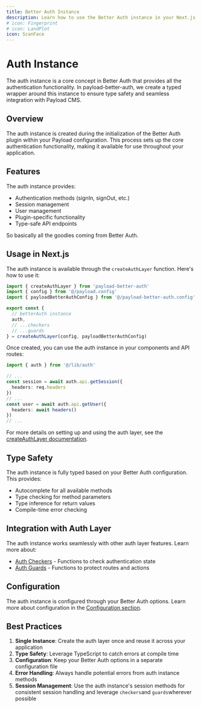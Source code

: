 ```yaml
---
title: Better Auth Instance
description: Learn how to use the Better Auth instance in your Next.js application
# icon: Fingerprint
# icon: LandPlot
icon: ScanFace
---
```


# Auth Instance

The auth instance is a core concept in Better Auth that provides all the authentication functionality. In payload-better-auth, we create a typed wrapper around this instance to ensure type safety and seamless integration with Payload CMS.

## Overview

The auth instance is created during the initialization of the Better Auth plugin within your Payload configuration. This process sets up the core authentication functionality, making it available for use throughout your application.

## Features

The auth instance provides:

- Authentication methods (signIn, signOut, etc.)
- Session management
- User management
- Plugin-specific functionality
- Type-safe API endpoints

So basically all the goodies coming from Better Auth.

## Usage in Next.js

The auth instance is available through the `createAuthLayer` function. Here's how to use it:

```typescript title="@/lib/auth.ts"
import { createAuthLayer } from 'payload-better-auth'
import { config } from '@/payload.config'
import { payloadBetterAuthConfig } from '@/payload-better-auth.config'

export const {
  // betterAuth instance
  auth,
  // ...checkers
  // ...guards
} = createAuthLayer(config, payloadBetterAuthConfig)
```

Once created, you can use the auth instance in your components and API routes:

```typescript
import { auth } from '@/lib/auth'

// ...
const session = await auth.api.getSession({
  headers: req.headers
})
// ...
const user = await auth.api.getUser({
  headers: await headers()
})
// ...
```

For more details on setting up and using the auth layer, see the [createAuthLayer documentation](./create-auth-layer).

## Type Safety

The auth instance is fully typed based on your Better Auth configuration. This provides:
- Autocomplete for all available methods
- Type checking for method parameters
- Type inference for return values
- Compile-time error checking

## Integration with Auth Layer

The auth instance works seamlessly with other auth layer features. Learn more about:

- [Auth Checkers](./checkers) - Functions to check authentication state
- [Auth Guards](./guards) - Functions to protect routes and actions

## Configuration

The auth instance is configured through your Better Auth options. Learn more about configuration in the [Configuration section](../configuration/plugin-options).

## Best Practices

1. **Single Instance**: Create the auth layer once and reuse it across your application
2. **Type Safety**: Leverage TypeScript to catch errors at compile time
3. **Configuration**: Keep your Better Auth options in a separate configuration file
4. **Error Handling**: Always handle potential errors from auth instance methods
5. **Session Management**: Use the auth instance's session methods for consistent session handling and leverage `checkers`and `guards`wherever possible
